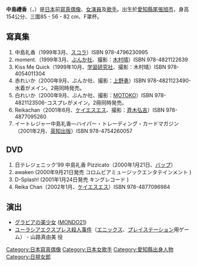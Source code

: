 {{BLP unsourced|time=2020-12-06T12:18:32+00:00}}
{{藝人
|姓名 = 中島禮香
|類型 = 模特兒
|圖片 = 
|圖片尺寸 = 
|圖片簡介 = 
|本名 = 
|外文名 = 中島禮香
|外文 = ja
|羅馬拼音 = Nakajima Reika
|英文名 = 
|暱稱 = 
|其他藝名 = 
|國籍 = {{JPN}}
|民族 = [[大和族|大和族]]
|籍貫 = 
|出生日期 = 1981年3月6日
|出生地點 = {{JPN}}・[[愛知縣|愛知縣]][[尾張旭市|尾張旭市]]
|逝世日期 = 
|逝世地點 = 
|職業 = [[寫真偶像|寫真偶像]]、[[女演員|女演員]]、[[歌手|歌手]]
|語言 = [[日語|日語]]
|教育程度 = 
|母校 = 
|宗教信仰 = [[神道教|神道教]]
|配偶 = 
|兒女 = 
|父母 = 
|親屬 = 
|音樂類型 = 
|演奏樂器 = 
|出道地點 = {{JPN}}
|出道日期 = 1997年
|出道作 = 
|代表作 = 
|著名角色 = 
|活躍年代 = 
|唱片公司 = 
|經紀公司 = 
|網站 = 
|相關團體 = 
|IMDb = 
|現任成員 = 
|過往成員 = 
|獎項 = 
}}

'''中島禮香'''（{{lang-ja|なかじまれいか}}，{{bd|1981年|3月6日|||Nakajima Reika}}）是[[日本|日本]]前[[寫真偶像|寫真偶像]]、[[女演員|女演員]]及[[歌手|歌手]]。出生於[[愛知縣|愛知縣]][[尾張旭市|尾張旭市]]，身高154公分、三圍85 - 56 - 82 cm、F罩杯。

== 寫真集 ==
# 中島礼香（1999年3月、[[スコラ|スコラ]]）ISBN 978-4796230995 
# moment.（1999年3月、[[ぶんか社|ぶんか社]]、撮影：[[木村晴|木村晴]]）ISBN 978-4821122639 
# Kiss Me Quick（1999年10月、[[学習研究社|学習研究社]]、撮影：木村晴）ISBN 978-4054011304
# 赤れいか（2000年9月、ぶんか社、撮影：[[上野勇|上野勇]]）ISBN 978-4821123490-水着がメイン。2冊同時発売。
# 白れいか（2000年9月、ぶんか社、撮影：[[MOTOKO|MOTOKO]]）ISBN 978-4821123506-コスプレがメイン。2冊同時発売。
# Reikachan（2001年6月、[[ケイエスエス|ケイエスエス]]、撮影：[[斉木弘吉|斉木弘吉]]）ISBN 978-4877095260
# イートレジャー中島礼香―ハイパー・トレーディング・カードマガジン（2001年2月、[[英知出版|英知出版]]）ISBN 978-4754260057

== DVD ==
# 日テレジェニック’99 中島礼香 Pizzicato（2000年1月21日、[[バップ|バップ]]）
# awaken (2000年9月21日発売 コロムビアミュージックエンタテインメント )
# D-Splash! (2001年1月24日発売 キングレコード )
# Reika Chan（2002年1月、[[ケイエスエス|ケイエスエス]]）ISBN 978-4877096984

== 演出 ==
* [[グラビアの美少女_(テレビ番組)|グラビアの美少女]] ([[MONDO21|MONDO21]])
* [[ユーラシアエクスプレス殺人事件|ユーラシアエクスプレス殺人事件]]（[[エニックス|エニックス]]、[[PlayStation_(ゲーム機)|プレイステーション]]用ゲーム） - 山路真由美 役

{{日視女郎}}

{{DEFAULTSORT:Nakajima Reika}}
[[Category:日本寫真偶像|Category:日本寫真偶像]]
[[Category:日本女歌手|Category:日本女歌手]]
[[Category:愛知縣出身人物|Category:愛知縣出身人物]]
[[Category:日視女郎|Category:日視女郎]]